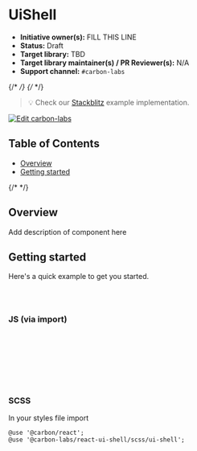 
<Meta isTemplate />

# UiShell

- **Initiative owner(s):** FILL THIS LINE
- **Status:** Draft
- **Target library:** TBD
- **Target library maintainer(s) / PR Reviewer(s):** N/A
- **Support channel:** `#carbon-labs`

{/* <!-- START doctoc generated TOC please keep comment here to allow auto update --> */}
{/* <!-- DON'T EDIT THIS SECTION, INSTEAD RE-RUN doctoc TO UPDATE --> */}

> 💡 Check our
> [Stackblitz](https://stackblitz.com/github/carbon-design-system/carbon-labs/tree/main/examples/react/UiShell)
> example implementation.

[![Edit carbon-labs](https://developer.stackblitz.com/img/open_in_stackblitz.svg)](https://stackblitz.com/github/carbon-design-system/carbon-labs/tree/main/examples/react/UiShell)

## Table of Contents

- [Overview](#overview)
- [Getting started](#getting-started)

{/* <!-- END doctoc generated TOC please keep comment here to allow auto update --> */}

## Overview

Add description of component here

<Canvas of={UiShellStories.Default} />

## Getting started

Here's a quick example to get you started.

```bash
yarn add @carbon/react
yarn add @carbon-labs/react-ui-shell
```

### JS (via import)

```javascript
import { UiShell } from '@carbon-labs/react-ui-shell/es/index';

function App() {
  return <UiShell />;
}

export default App;
```

### SCSS

In your styles file import

```
@use '@carbon/react';
@use '@carbon-labs/react-ui-shell/scss/ui-shell';
```
